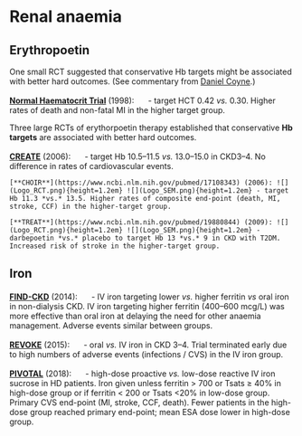 # Renal anaemia

## Erythropoetin

One small RCT suggested that conservative Hb targets might be associated with better hard outcomes.  (See commentary from [Daniel Coyne](https://ajkdblog.org/2016/04/03/nephmadness-2016/).)  

[**Normal Haematocrit Trial**](https://www.ncbi.nlm.nih.gov/pubmed/9718377) (1998): ![](Logo_RCT.png){height=1.2em} - target HCT 0.42 *vs.* 0.30.  Higher rates of death and non-fatal MI in the higher target group.  

Three large RCTs of erythorpoetin therapy established that conservative **Hb targets** are associated with better hard outcomes.  

[**CREATE**](https://www.ncbi.nlm.nih.gov/pubmed/17108342) (2006): ![](Logo_RCT.png){height=1.2em} - target Hb 10.5--11.5 *vs.* 13.0--15.0 in CKD3--4. No difference in rates of cardiovascular events.  

```block2
[**CHOIR**](https://www.ncbi.nlm.nih.gov/pubmed/17108343) (2006): ![](Logo_RCT.png){height=1.2em} ![](Logo_SEM.png){height=1.2em} - target Hb 11.3 *vs.* 13.5. Higher rates of composite end-point (death, MI, stroke, CCF) in the higher-target group.  

[**TREAT**](https://www.ncbi.nlm.nih.gov/pubmed/19880844) (2009): ![](Logo_RCT.png){height=1.2em} ![](Logo_SEM.png){height=1.2em} - darbepoetin *vs.* placebo to target Hb 13 *vs.* 9 in CKD with T2DM. Increased risk of stroke in the higher-target group.  

```

## Iron

[**FIND-CKD**](https://www.ncbi.nlm.nih.gov/pubmed/24891437) (2014): ![](Logo_RCT.png){height=1.2em} - IV iron targeting lower *vs.* higher ferritin *vs* oral iron in non-dialysis CKD.  IV iron targeting higher ferritin (400--600 mcg/L) was more effective than oral iron at delaying the need for other anaemia management.  Adverse events similar between groups.   

[**REVOKE**](https://www.ncbi.nlm.nih.gov/pubmed/26083656) (2015): ![](Logo_RCT.png){height=1.2em} - oral *vs.* IV iron in CKD 3--4.  Trial terminated early due to high numbers of adverse events (infections / CVS) in the IV iron group.  

[**PIVOTAL**](https://www.ncbi.nlm.nih.gov/pubmed/30365356) (2018): ![](Logo_RCT.png){height=1.2em} - high-dose proactive *vs.* low-dose reactive IV iron sucrose in HD patients.  Iron given unless ferritin > 700 or Tsats $\geq$ 40% in high-dose group or if ferritin < 200 or Tsats <20% in low-dose group.  Primary CVS end-point (MI, stroke, CCF, death).  Fewer patients in the high-dose group reached primary end-point; mean ESA dose lower in high-dose group.  

